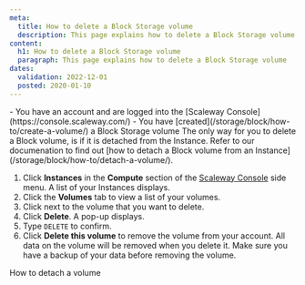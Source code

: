 ```yaml
---
meta:
  title: How to delete a Block Storage volume 
  description: This page explains how to delete a Block Storage volume
content:
  h1: How to delete a Block Storage volume 
  paragraph: This page explains how to delete a Block Storage volume
dates:
  validation: 2022-12-01
  posted: 2020-01-10
---
```


<Message type="requirement">
  - You have an account and are logged into the [Scaleway Console](https://console.scaleway.com/) 
  - You have [created](/storage/block/how-to/create-a-volume/) a Block Storage volume
</Message>

<Message type="note">
  The only way for you to delete a Block volume, is if it is detached from the Instance. Refer to our documenation to find out [how to detach a Block volume from an Instance](/storage/block/how-to/detach-a-volume/).
</Message>

1. Click **Instances** in the **Compute** section of the [Scaleway Console](https://console.scaleway.com) side menu. A list of your Instances displays.
3. Click the **Volumes** tab to view a list of your volumes.
4. Click <Icon name="more" /> next to the volume that you want to delete. 
5. Click **Delete**. A pop-up displays.
    <Lightbox src="scaleway-block-delete-volume.webp" alt="" />
6. Type `DELETE` to confirm.
7. Click **Delete this volume** to remove the volume from your account.
    <Message type="important">
      All data on the volume will be removed when you delete it. Make sure you have a backup of your data before removing the volume.
    </Message>


<Navigation title="See Also">
  <PreviousButton to="/storage/block/how-to/detach-a-volume/">How to detach a volume</PreviousButton>
</Navigation>
